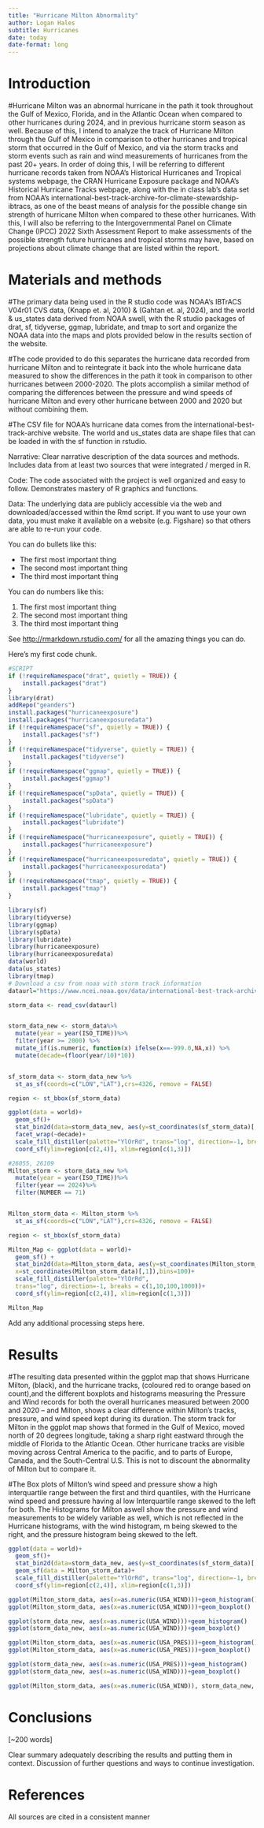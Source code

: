 ```yaml
---
title: "Hurricane Milton Abnormality"
author: Logan Hales
subtitle: Hurricanes
date: today
date-format: long
---
```


# Introduction

#Hurricane Milton was an abnormal hurricane in the path it took throughout the Gulf of Mexico, Florida, and in the Atlantic Ocean when compared to other hurricanes during 2024, and in previous hurricane storm season as well. Because of this, I intend to analyze the track of Hurricane Milton through the Gulf of Mexico in comparison to other hurricanes and tropical storm that occurred in the Gulf of Mexico, and via the storm tracks and storm events such as rain and wind measurements of hurricanes from the past 20+ years. In order of doing this, I will be referring to different hurricane records taken from NOAA’s Historical Hurricanes and Tropical systems webpage, the CRAN Hurricane Exposure package and NOAA’s Historical Hurricane Tracks webpage, along with the in class lab’s data set from NOAA's international-best-track-archive-for-climate-stewardship-ibtracs, as one of the beast means of analysis for the possible change sin strength of hurricane Milton when compared to these other hurricanes. With this, I will also be referring to the Intergovernmental Panel on Climate Change (IPCC) 2022 Sixth Assessment Report to make assessments of the possible strength future hurricanes and tropical storms may have, based on projections about climate change that are listed within the report.

# Materials and methods

#The primary data being used in the R studio code was NOAA’s IBTrACS V04r01 CVS data, (Knapp et. al, 2010) & (Gahtan et. al, 2024), and the world & us_states data derived from NOAA swell, with the R studio packages of drat, sf, tidyverse, ggmap, lubridate, and tmap to sort and organize the NOAA data into the maps and plots provided below in the results section of the website. 

#The code provided to do this separates the hurricane data recorded from hurricane Milton and to reintegrate it back into the whole hurricane data measured to show the differences in the path it took in comparison to other hurricanes between 2000-2020. The plots accomplish a similar method of comparing the differences between the pressure and wind speeds of hurricane Milton and every other hurricane between 2000 and 2020 but without combining them. 

#The CSV file for NOAA’s hurricane data comes from the international-best-track-archive website. The world and us_states data are shape files that can be loaded in with the sf function in rstudio. 




Narrative: Clear narrative description of the data sources and methods. Includes data from at least two sources that were integrated / merged in R.

Code: The code associated with the project is well organized and easy to follow. Demonstrates mastery of R graphics and functions.

Data: The underlying data are publicly accessible via the web and downloaded/accessed within the Rmd script. If you want to use your own data, you must make it available on a website (e.g. Figshare) so that others are able to re-run your code.

You can do bullets like this:

-   The first most important thing
-   The second most important thing
-   The third most important thing

You can do numbers like this:

1.  The first most important thing
2.  The second most important thing
3.  The third most important thing

See <http://rmarkdown.rstudio.com/> for all the amazing things you can do.

Here's my first code chunk.

```r
#SCRIPT
if (!requireNamespace("drat", quietly = TRUE)) {
    install.packages("drat")
}
library(drat)
addRepo("geanders")
install.packages("hurricaneexposure") 
install.packages("hurricaneexposuredata")
if (!requireNamespace("sf", quietly = TRUE)) {
    install.packages("sf")
}
if (!requireNamespace("tidyverse", quietly = TRUE)) {
    install.packages("tidyverse")
}
if (!requireNamespace("ggmap", quietly = TRUE)) {
    install.packages("ggmap")
}
if (!requireNamespace("spData", quietly = TRUE)) {
    install.packages("spData")
}
if (!requireNamespace("lubridate", quietly = TRUE)) {
    install.packages("lubridate")
}
if (!requireNamespace("hurricaneexposure", quietly = TRUE)) {
    install.packages("hurricaneexposure")
}
if (!requireNamespace("hurricaneexposuredata", quietly = TRUE)) {
    install.packages("hurricaneexposuredata")
}
if (!requireNamespace("tmap", quietly = TRUE)) {
    install.packages("tmap")
}

library(sf)
library(tidyverse)
library(ggmap)
library(spData)
library(lubridate)
library(hurricaneexposure)
library(hurricaneexposuredata)
data(world)
data(us_states)
library(tmap)
# Download a csv from noaa with storm track information
dataurl="https://www.ncei.noaa.gov/data/international-best-track-archive-for-climate-stewardship-ibtracs/v04r01/access/csv/ibtracs.NA.list.v04r01.csv"

storm_data <- read_csv(dataurl)



```


```r

storm_data_new <- storm_data%>%
  mutate(year = year(ISO_TIME))%>%
  filter(year >= 2000) %>%
  mutate_if(is.numeric, function(x) ifelse(x==-999.0,NA,x)) %>%
  mutate(decade=(floor(year/10)*10))


sf_storm_data <- storm_data_new %>%
  st_as_sf(coords=c("LON","LAT"),crs=4326, remove = FALSE)

region <- st_bbox(sf_storm_data)

ggplot(data = world)+
  geom_sf()+
  stat_bin2d(data=storm_data_new, aes(y=st_coordinates(sf_storm_data)[,2], x=st_coordinates(sf_storm_data)[,1]),bins=100)+
  facet_wrap(~decade)+
  scale_fill_distiller(palette="YlOrRd", trans="log", direction=-1, breaks = c(1,10,100,1000))+
  coord_sf(ylim=region[c(2,4)], xlim=region[c(1,3)])

#26055, 26109
Milton_storm <- storm_data_new %>%
  mutate(year = year(ISO_TIME))%>%
  filter(year == 2024)%>%
  filter(NUMBER == 71)


Milton_storm_data <- Milton_storm %>%
  st_as_sf(coords=c("LON","LAT"),crs=4326, remove = FALSE)

region <- st_bbox(sf_storm_data)

Milton_Map <- ggplot(data = world)+
  geom_sf() + 
  stat_bin2d(data=Milton_storm_data, aes(y=st_coordinates(Milton_storm_data)[,2], 
  x=st_coordinates(Milton_storm_data)[,1]),bins=100)+
  scale_fill_distiller(palette="YlOrRd", 
  trans="log", direction=-1, breaks = c(1,10,100,1000))+
  coord_sf(ylim=region[c(2,4)], xlim=region[c(1,3)])

Milton_Map


```

Add any additional processing steps here.


# Results

#The resulting data presented within the ggplot map that shows Hurricane Milton, (black), and the hurricane tracks, (coloured red to orange based on count),and the different boxplots and histograms measuring the Pressure and Wind records for both the overall hurricanes measured between 2000 and 2020 – and Milton, shows a clear difference within Milton’s tracks, pressure, and wind speed kept during its duration. The storm track for Milton in the ggplot map shows that formed in the Gulf of Mexico, moved north of 20 degrees longitude, taking a sharp right eastward through the middle of Florida to the Atlantic Ocean. Other hurricane tracks are visible moving across Central America to the pacific, and to parts of Europe, Canada, and the South-Central U.S. This is not to discount the abnormality of Milton but to compare it.

#The Box plots of Milton’s wind speed and pressure show a high interquartile range between the first and third quantiles, with the Hurricane wind speed and pressure having al low Interquartile range skewed to the left for both. The Histograms for Milton aswell show the pressure and wind measurements to be widely variable as well, which is not reflected in the Hurricane histograms, with the wind histogram, m being skewed to the right, and the pressure histogram being skewed to the left.



```r
ggplot(data = world)+
  geom_sf()+
  stat_bin2d(data=storm_data_new, aes(y=st_coordinates(sf_storm_data)[,2], x=st_coordinates(sf_storm_data)[,1]),bins=100)+
  geom_sf(data = Milton_storm_data)+
  scale_fill_distiller(palette="YlOrRd", trans="log", direction=-1, breaks = c(1,10,100,1000))+
  coord_sf(ylim=region[c(2,4)], xlim=region[c(1,3)])

```
```r
ggplot(Milton_storm_data, aes(x=as.numeric(USA_WIND)))+geom_histogram()
ggplot(Milton_storm_data, aes(x=as.numeric(USA_WIND)))+geom_boxplot()
```

```r
ggplot(storm_data_new, aes(x=as.numeric(USA_WIND)))+geom_histogram()
ggplot(storm_data_new, aes(x=as.numeric(USA_WIND)))+geom_boxplot()
```

```r
ggplot(Milton_storm_data, aes(x=as.numeric(USA_PRES)))+geom_histogram()
ggplot(Milton_storm_data, aes(x=as.numeric(USA_PRES)))+geom_boxplot()
```

```r
ggplot(storm_data_new, aes(x=as.numeric(USA_PRES)))+geom_histogram()
ggplot(storm_data_new, aes(x=as.numeric(USA_WIND)))+geom_boxplot()
```
```r
ggplot(Milton_storm_data, aes(x=as.numeric(USA_WIND)), storm_data_new, aes(x=as.numeric(USA_WIND)))+geom_boxplot()

``` 


# Conclusions

\[\~200 words\]

Clear summary adequately describing the results and putting them in context. Discussion of further questions and ways to continue investigation.

# References

All sources are cited in a consistent manner
